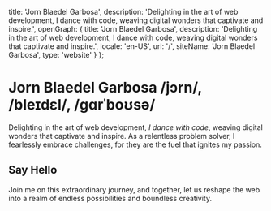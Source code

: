 
  title: 'Jorn Blaedel Garbosa',
  description:
    'Delighting in the art of web development, I dance with code, weaving digital wonders that captivate and inspire.',
  openGraph: {
    title: 'Jorn Blaedel Garbosa',
    description:
      'Delighting in the art of web development, I dance with code, weaving digital wonders that captivate and inspire.',
    locale: 'en-US',
    url: '/',
    siteName: 'Jorn Blaedel Garbosa',
    type: 'website'
  }
};

# Jorn Blaedel Garbosa <span className="ml-2 text-xs text-[#6f6f6f] dark:text-[#a0a0a0]">/jɔrn/, /bleɪdɛl/, /gɑrˈboʊsə/</span>

Delighting in the art of web development, _I dance with code_, weaving digital wonders that captivate and inspire. As a relentless problem solver, I fearlessly embrace challenges, for they are the fuel that ignites my passion.

## Say Hello

Join me on this extraordinary journey, and together, let us reshape the web into a realm of endless possibilities and boundless creativity.

<SocialCards />
